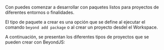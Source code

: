 
<DocHeader pretitle="Packages" title="Gestión de un proyecto" />

Con <BeyondJS/> puedes comenzar a desarrollar con paquetes
listos para proyectos de diferentes entornos o finalidades.

El tipo de paquete a crear es una opción que se define al ejecutar el comando
`beyond add package` o al crear un proyecto desdel el <BeyondJS/> Workspace.

A continuación, se presentan los diferentes tipos de proyectos
que se pueden crear con BeyondJS:

<Title tag="h2" text="Proyectos en blanco" />

-   **Web:** Listo para comenzar un proyecto web que pueda ser distribuido en internet
    o como aplicación móvil.
-   **Node:** Listo para distribuir como un proyecto a ejecutar en un entorno node.
-   **Backend:** Proyecto node que disponibiliza interfaces que puedan ser consumidas en
    real-time con web sockets desde otro proyecto node o desde un proyecto cliente.
-   **Library:** Ideal para crear proyectos que esten pensados para ser distribuidos
    como paquetes **NPM**.
-   **web - backend:** Genera un proyecto con distribuciones Web y Backend integrados.

<Title tag="h3" text="Plantillas" />

-   **React, vue y svelte** apps, proyectos para empezar a trabajar con la libreria de framework de preferencia.
-   **Express:** Proyecto con una estructura inicial para crear un servidor express.
-   **Template web:** Template basica, con un modulo de ruta por defecto y la inicialización del backend implementada.

Asismismo, BeyondJS esta listo para ser integrado con cualquier otra libreria o paquete.
Estas integraciones pueden realizarse en un
mismo proyecto gracias a la estructura de micro-frontends que ofrece BeyondJS.

Puede leerse más al respecto en <Link href="/docs/widgets/intro">La sección de widgets</Link>
